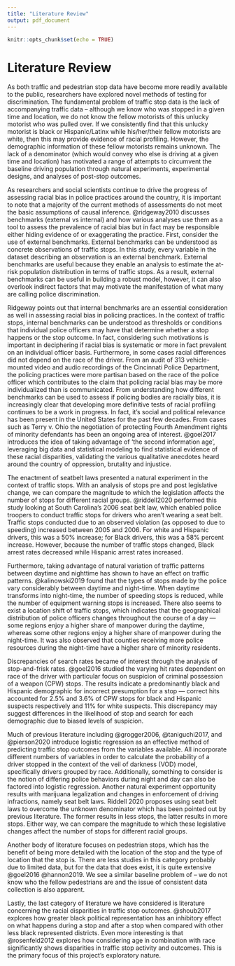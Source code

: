 ```yaml
---
title: "Literature Review"
output: pdf_document
---
```


```r
knitr::opts_chunk$set(echo = TRUE)
```

# Literature Review

As both traffic and pedestrian stop data have become more readily available to the public, researchers have explored novel methods of testing for discrimination. The fundamental problem of traffic stop data is the lack of accompanying traffic data – although we know who was stopped in a given time and location, we do not know the fellow motorists of this unlucky motorist who was pulled over. If we consistently find that this unlucky motorist is black or Hispanic/Latinx while his/her/their fellow motorists are white, then this may provide evidence of racial profiling. However, the demographic information of these fellow motorists remains unknown. The lack of a denominator (which would convey who else is driving at a given time and location) has motivated a range of attempts to circumvent the baseline driving population through natural experiments, experimental designs, and analyses of post-stop outcomes. 


As researchers and social scientists continue to drive the progress of assessing racial bias in police practices around the country, it is important to note that a majority of the current methods of assessments do not meet the basic assumptions of causal inference. @ridgeway2010 discusses benchmarks (external vs internal) and how various analyses use them as a tool to assess the prevalence of racial bias but in fact may be responsible either hiding evidence of or exaggerating the practice. First, consider the use of external benchmarks. External benchmarks can be understood as concrete observations of traffic stops. In this study, every variable in the dataset describing an observation is an external benchmark. External benchmarks are useful because they enable an analysis to estimate the at-risk population distribution in terms of traffic stops. As a result, external benchmarks can be useful in building a robust model, however, it can also overlook indirect factors that may motivate the manifestation of what many are calling police discrimination. 

Ridgeway points out that internal benchmarks are an essential consideration as well in assessing racial bias in policing practices. In the context of traffic stops, internal benchmarks can be understood as thresholds or conditions that individual police officers may have that determine whether a stop happens or the stop outcome. In fact, considering such motivations is important in deciphering if racial bias is systematic or more in fact prevalent on an individual officer basis. Furthermore, in some cases racial differences did not depend on the race of the driver. From an audit of 313 vehicle-mounted video and audio recordings of the Cincinnati Police Department, the policing practices were more partisan based on the race of the police officer which contributes to the claim that policing racial bias may be more individualized than is communicated. From understanding how different benchmarks can be used to assess if policing bodies are racially bias, it is increasingly clear that developing more definitive tests of racial profiling continues to be a work in progress. In fact, it’s social and political relevance has been present in the United States for the past few decades. From cases such as Terry v. Ohio the negotiation of protecting Fourth Amendment rights of minority defendants has been an ongoing area of interest. @goel2017 introduces the idea of taking advantage of ‘the second information age’, leveraging big data and statistical modeling to find statistical evidence of these racial disparities, validating the various qualitative anecdotes heard around the country of oppression, brutality and injustice.


The enactment of seatbelt laws presented a natural experiment in the context of traffic stops. With an analysis of stops pre and post legislative change, we can compare the magnitude to which the legislation affects the number of stops for different racial groups. @riddell2020 performed this study looking at South Carolina’s 2006 seat belt law, which enabled police troopers to conduct traffic stops for drivers who aren’t wearing a seat belt. Traffic stops conducted due to an observed violation (as opposed to due to speeding) increased between 2005 and 2006. For white and Hispanic drivers, this was a 50% increase; for Black drivers, this was a 58% percent increase. However, because the number of traffic stops changed, Black arrest rates decreased while Hispanic arrest rates increased.


Furthermore, taking advantage of natural variation of traffic patterns between daytime and nighttime has shown to have an effect on traffic patterns. @kalinowski2019 found that the types of stops made by the police vary considerably between daytime and night-time. When daytime transforms into night-time, the number of speeding stops is reduced, while the number of equipment warning stops is increased. There also seems to exist a location shift of traffic stops, which indicates that the geographical distribution of police officers changes throughout the course of a day — some regions enjoy a higher share of manpower during the daytime, whereas some other regions enjoy a higher share of manpower during the night-time. It was also observed that counties receiving more police resources during the night-time have a higher share of minority residents.


Discrepancies of search rates became of interest through the analysis of stop-and-frisk rates. @goel2016 studied the varying hit rates dependent on race of the driver with particular focus on suspicion of criminal possession of a weapon (CPW) stops. The results indicate a predominantly black and Hispanic demographic for incorrect presumption for a stop — correct hits accounted for 2.5% and 3.6% of CPW stops for black and Hispanic suspects respectively and 11% for white suspects. This discrepancy may suggest differences in the likelihood of stop and search for each demographic due to biased levels of suspicion.


Much of previous literature including @grogger2006, @taniguchi2017, and @pierson2020 introduce logistic regression as an effective method of predicting traffic stop outcomes from the variables available. All incorporate different numbers of variables in order to calculate the probability of a driver stopped in the context of the veil of darkness (VOD) model, specifically drivers grouped by race. Additionally, something to consider is the notion of differing police behaviors during night and day can also be factored into logistic regression. Another natural experiment opportunity results with marijuana legalization and changes in enforcement of driving infractions, namely seat belt laws. Riddell 2020 proposes using seat belt laws to overcome the unknown denominator which has been pointed out by previous literature. The former results in less stops, the latter results in more stops. Either way, we can compare the magnitude to which these legislative changes affect the number of stops for different racial groups.


Another body of literature focuses on pedestrian stops, which has the benefit of being more detailed with the location of the stop and the type of location that the stop is. There are less studies in this category probably due to limited data, but for the data that does exist, it is quite extensive @goel2016 @hannon2019. We see a similar baseline problem of – we do not know who the fellow pedestrians are and the issue of consistent data collection is also apparent.
	
Lastly, the last category of literature we have considered is literature concerning the racial disparities in traffic stop outcomes. @shoub2017 explores how greater black political representation has an inhibitory effect on what happens during a stop and after a stop when compared with other less black represented districts. Even more interesting is that @rosenfeld2012 explores how considering age in combination with race significantly shows disparities in traffic stop activity and outcomes. This is the primary focus of this project’s exploratory nature. 


